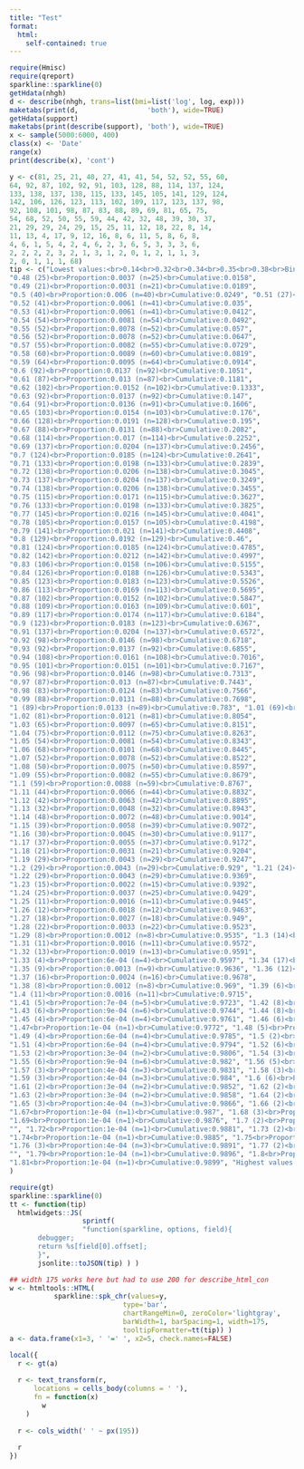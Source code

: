 ```yaml
---
title: "Test"
format:
  html:
    self-contained: true
---
```


```r
require(Hmisc)
require(qreport)
sparkline::sparkline(0)
getHdata(nhgh)
d <- describe(nhgh, trans=list(bmi=list('log', log, exp)))
maketabs(print(d,                 'both'), wide=TRUE)
getHdata(support)
maketabs(print(describe(support), 'both'), wide=TRUE)
x <- sample(5000:6000, 400)
class(x) <- 'Date'
range(x)
print(describe(x), 'cont')
```

```r
y <- c(81, 25, 21, 40, 27, 41, 41, 54, 52, 52, 55, 60, 
64, 92, 87, 102, 92, 91, 103, 128, 88, 114, 137, 124, 
133, 138, 137, 138, 115, 133, 145, 105, 141, 129, 124, 
142, 106, 126, 123, 113, 102, 109, 117, 123, 137, 98, 
92, 108, 101, 98, 87, 83, 88, 89, 69, 81, 65, 75, 
54, 68, 52, 50, 55, 59, 44, 42, 32, 48, 39, 30, 37, 
21, 29, 29, 24, 29, 15, 25, 11, 12, 18, 22, 8, 14, 
11, 13, 4, 17, 9, 12, 16, 8, 6, 11, 5, 8, 6, 8, 
4, 6, 1, 5, 4, 2, 4, 6, 2, 3, 6, 5, 3, 3, 3, 6, 
2, 2, 2, 2, 3, 2, 1, 3, 1, 2, 0, 1, 2, 1, 1, 3, 
2, 0, 1, 1, 1, 68)
tip <- c("Lowest values:<br>0.14<br>0.32<br>0.34<br>0.35<br>0.38<br>Bin width:0.01<br><br>[0.14, 0.47] (14 distinct)<br>Proportion:0.0121 (n=81)<br>Cumulative:0.0121", 
"0.48 (25)<br>Proportion:0.0037 (n=25)<br>Cumulative:0.0158", 
"0.49 (21)<br>Proportion:0.0031 (n=21)<br>Cumulative:0.0189", 
"0.5 (40)<br>Proportion:0.006 (n=40)<br>Cumulative:0.0249", "0.51 (27)<br>Proportion:0.004 (n=27)<br>Cumulative:0.0289", 
"0.52 (41)<br>Proportion:0.0061 (n=41)<br>Cumulative:0.035", 
"0.53 (41)<br>Proportion:0.0061 (n=41)<br>Cumulative:0.0412", 
"0.54 (54)<br>Proportion:0.0081 (n=54)<br>Cumulative:0.0492", 
"0.55 (52)<br>Proportion:0.0078 (n=52)<br>Cumulative:0.057", 
"0.56 (52)<br>Proportion:0.0078 (n=52)<br>Cumulative:0.0647", 
"0.57 (55)<br>Proportion:0.0082 (n=55)<br>Cumulative:0.0729", 
"0.58 (60)<br>Proportion:0.0089 (n=60)<br>Cumulative:0.0819", 
"0.59 (64)<br>Proportion:0.0095 (n=64)<br>Cumulative:0.0914", 
"0.6 (92)<br>Proportion:0.0137 (n=92)<br>Cumulative:0.1051", 
"0.61 (87)<br>Proportion:0.013 (n=87)<br>Cumulative:0.1181", 
"0.62 (102)<br>Proportion:0.0152 (n=102)<br>Cumulative:0.1333", 
"0.63 (92)<br>Proportion:0.0137 (n=92)<br>Cumulative:0.147", 
"0.64 (91)<br>Proportion:0.0136 (n=91)<br>Cumulative:0.1606", 
"0.65 (103)<br>Proportion:0.0154 (n=103)<br>Cumulative:0.176", 
"0.66 (128)<br>Proportion:0.0191 (n=128)<br>Cumulative:0.195", 
"0.67 (88)<br>Proportion:0.0131 (n=88)<br>Cumulative:0.2082", 
"0.68 (114)<br>Proportion:0.017 (n=114)<br>Cumulative:0.2252", 
"0.69 (137)<br>Proportion:0.0204 (n=137)<br>Cumulative:0.2456", 
"0.7 (124)<br>Proportion:0.0185 (n=124)<br>Cumulative:0.2641", 
"0.71 (133)<br>Proportion:0.0198 (n=133)<br>Cumulative:0.2839", 
"0.72 (138)<br>Proportion:0.0206 (n=138)<br>Cumulative:0.3045", 
"0.73 (137)<br>Proportion:0.0204 (n=137)<br>Cumulative:0.3249", 
"0.74 (138)<br>Proportion:0.0206 (n=138)<br>Cumulative:0.3455", 
"0.75 (115)<br>Proportion:0.0171 (n=115)<br>Cumulative:0.3627", 
"0.76 (133)<br>Proportion:0.0198 (n=133)<br>Cumulative:0.3825", 
"0.77 (145)<br>Proportion:0.0216 (n=145)<br>Cumulative:0.4041", 
"0.78 (105)<br>Proportion:0.0157 (n=105)<br>Cumulative:0.4198", 
"0.79 (141)<br>Proportion:0.021 (n=141)<br>Cumulative:0.4408", 
"0.8 (129)<br>Proportion:0.0192 (n=129)<br>Cumulative:0.46", 
"0.81 (124)<br>Proportion:0.0185 (n=124)<br>Cumulative:0.4785", 
"0.82 (142)<br>Proportion:0.0212 (n=142)<br>Cumulative:0.4997", 
"0.83 (106)<br>Proportion:0.0158 (n=106)<br>Cumulative:0.5155", 
"0.84 (126)<br>Proportion:0.0188 (n=126)<br>Cumulative:0.5343", 
"0.85 (123)<br>Proportion:0.0183 (n=123)<br>Cumulative:0.5526", 
"0.86 (113)<br>Proportion:0.0169 (n=113)<br>Cumulative:0.5695", 
"0.87 (102)<br>Proportion:0.0152 (n=102)<br>Cumulative:0.5847", 
"0.88 (109)<br>Proportion:0.0163 (n=109)<br>Cumulative:0.601", 
"0.89 (117)<br>Proportion:0.0174 (n=117)<br>Cumulative:0.6184", 
"0.9 (123)<br>Proportion:0.0183 (n=123)<br>Cumulative:0.6367", 
"0.91 (137)<br>Proportion:0.0204 (n=137)<br>Cumulative:0.6572", 
"0.92 (98)<br>Proportion:0.0146 (n=98)<br>Cumulative:0.6718", 
"0.93 (92)<br>Proportion:0.0137 (n=92)<br>Cumulative:0.6855", 
"0.94 (108)<br>Proportion:0.0161 (n=108)<br>Cumulative:0.7016", 
"0.95 (101)<br>Proportion:0.0151 (n=101)<br>Cumulative:0.7167", 
"0.96 (98)<br>Proportion:0.0146 (n=98)<br>Cumulative:0.7313", 
"0.97 (87)<br>Proportion:0.013 (n=87)<br>Cumulative:0.7443", 
"0.98 (83)<br>Proportion:0.0124 (n=83)<br>Cumulative:0.7566", 
"0.99 (88)<br>Proportion:0.0131 (n=88)<br>Cumulative:0.7698", 
"1 (89)<br>Proportion:0.0133 (n=89)<br>Cumulative:0.783", "1.01 (69)<br>Proportion:0.0103 (n=69)<br>Cumulative:0.7933", 
"1.02 (81)<br>Proportion:0.0121 (n=81)<br>Cumulative:0.8054", 
"1.03 (65)<br>Proportion:0.0097 (n=65)<br>Cumulative:0.8151", 
"1.04 (75)<br>Proportion:0.0112 (n=75)<br>Cumulative:0.8263", 
"1.05 (54)<br>Proportion:0.0081 (n=54)<br>Cumulative:0.8343", 
"1.06 (68)<br>Proportion:0.0101 (n=68)<br>Cumulative:0.8445", 
"1.07 (52)<br>Proportion:0.0078 (n=52)<br>Cumulative:0.8522", 
"1.08 (50)<br>Proportion:0.0075 (n=50)<br>Cumulative:0.8597", 
"1.09 (55)<br>Proportion:0.0082 (n=55)<br>Cumulative:0.8679", 
"1.1 (59)<br>Proportion:0.0088 (n=59)<br>Cumulative:0.8767", 
"1.11 (44)<br>Proportion:0.0066 (n=44)<br>Cumulative:0.8832", 
"1.12 (42)<br>Proportion:0.0063 (n=42)<br>Cumulative:0.8895", 
"1.13 (32)<br>Proportion:0.0048 (n=32)<br>Cumulative:0.8943", 
"1.14 (48)<br>Proportion:0.0072 (n=48)<br>Cumulative:0.9014", 
"1.15 (39)<br>Proportion:0.0058 (n=39)<br>Cumulative:0.9072", 
"1.16 (30)<br>Proportion:0.0045 (n=30)<br>Cumulative:0.9117", 
"1.17 (37)<br>Proportion:0.0055 (n=37)<br>Cumulative:0.9172", 
"1.18 (21)<br>Proportion:0.0031 (n=21)<br>Cumulative:0.9204", 
"1.19 (29)<br>Proportion:0.0043 (n=29)<br>Cumulative:0.9247", 
"1.2 (29)<br>Proportion:0.0043 (n=29)<br>Cumulative:0.929", "1.21 (24)<br>Proportion:0.0036 (n=24)<br>Cumulative:0.9326", 
"1.22 (29)<br>Proportion:0.0043 (n=29)<br>Cumulative:0.9369", 
"1.23 (15)<br>Proportion:0.0022 (n=15)<br>Cumulative:0.9392", 
"1.24 (25)<br>Proportion:0.0037 (n=25)<br>Cumulative:0.9429", 
"1.25 (11)<br>Proportion:0.0016 (n=11)<br>Cumulative:0.9445", 
"1.26 (12)<br>Proportion:0.0018 (n=12)<br>Cumulative:0.9463", 
"1.27 (18)<br>Proportion:0.0027 (n=18)<br>Cumulative:0.949", 
"1.28 (22)<br>Proportion:0.0033 (n=22)<br>Cumulative:0.9523", 
"1.29 (8)<br>Proportion:0.0012 (n=8)<br>Cumulative:0.9535", "1.3 (14)<br>Proportion:0.0021 (n=14)<br>Cumulative:0.9556", 
"1.31 (11)<br>Proportion:0.0016 (n=11)<br>Cumulative:0.9572", 
"1.32 (13)<br>Proportion:0.0019 (n=13)<br>Cumulative:0.9591", 
"1.33 (4)<br>Proportion:6e-04 (n=4)<br>Cumulative:0.9597", "1.34 (17)<br>Proportion:0.0025 (n=17)<br>Cumulative:0.9623", 
"1.35 (9)<br>Proportion:0.0013 (n=9)<br>Cumulative:0.9636", "1.36 (12)<br>Proportion:0.0018 (n=12)<br>Cumulative:0.9654", 
"1.37 (16)<br>Proportion:0.0024 (n=16)<br>Cumulative:0.9678", 
"1.38 (8)<br>Proportion:0.0012 (n=8)<br>Cumulative:0.969", "1.39 (6)<br>Proportion:9e-04 (n=6)<br>Cumulative:0.9699", 
"1.4 (11)<br>Proportion:0.0016 (n=11)<br>Cumulative:0.9715", 
"1.41 (5)<br>Proportion:7e-04 (n=5)<br>Cumulative:0.9723", "1.42 (8)<br>Proportion:0.0012 (n=8)<br>Cumulative:0.9735", 
"1.43 (6)<br>Proportion:9e-04 (n=6)<br>Cumulative:0.9744", "1.44 (8)<br>Proportion:0.0012 (n=8)<br>Cumulative:0.9755", 
"1.45 (4)<br>Proportion:6e-04 (n=4)<br>Cumulative:0.9761", "1.46 (6)<br>Proportion:9e-04 (n=6)<br>Cumulative:0.977", 
"1.47<br>Proportion:1e-04 (n=1)<br>Cumulative:0.9772", "1.48 (5)<br>Proportion:7e-04 (n=5)<br>Cumulative:0.9779", 
"1.49 (4)<br>Proportion:6e-04 (n=4)<br>Cumulative:0.9785", "1.5 (2)<br>Proportion:3e-04 (n=2)<br>Cumulative:0.9788", 
"1.51 (4)<br>Proportion:6e-04 (n=4)<br>Cumulative:0.9794", "1.52 (6)<br>Proportion:9e-04 (n=6)<br>Cumulative:0.9803", 
"1.53 (2)<br>Proportion:3e-04 (n=2)<br>Cumulative:0.9806", "1.54 (3)<br>Proportion:4e-04 (n=3)<br>Cumulative:0.9811", 
"1.55 (6)<br>Proportion:9e-04 (n=6)<br>Cumulative:0.982", "1.56 (5)<br>Proportion:7e-04 (n=5)<br>Cumulative:0.9827", 
"1.57 (3)<br>Proportion:4e-04 (n=3)<br>Cumulative:0.9831", "1.58 (3)<br>Proportion:4e-04 (n=3)<br>Cumulative:0.9836", 
"1.59 (3)<br>Proportion:4e-04 (n=3)<br>Cumulative:0.984", "1.6 (6)<br>Proportion:9e-04 (n=6)<br>Cumulative:0.9849", 
"1.61 (2)<br>Proportion:3e-04 (n=2)<br>Cumulative:0.9852", "1.62 (2)<br>Proportion:3e-04 (n=2)<br>Cumulative:0.9855", 
"1.63 (2)<br>Proportion:3e-04 (n=2)<br>Cumulative:0.9858", "1.64 (2)<br>Proportion:3e-04 (n=2)<br>Cumulative:0.9861", 
"1.65 (3)<br>Proportion:4e-04 (n=3)<br>Cumulative:0.9866", "1.66 (2)<br>Proportion:3e-04 (n=2)<br>Cumulative:0.9869", 
"1.67<br>Proportion:1e-04 (n=1)<br>Cumulative:0.987", "1.68 (3)<br>Proportion:4e-04 (n=3)<br>Cumulative:0.9875", 
"1.69<br>Proportion:1e-04 (n=1)<br>Cumulative:0.9876", "1.7 (2)<br>Proportion:3e-04 (n=2)<br>Cumulative:0.9879", 
"", "1.72<br>Proportion:1e-04 (n=1)<br>Cumulative:0.9881", "1.73 (2)<br>Proportion:3e-04 (n=2)<br>Cumulative:0.9884", 
"1.74<br>Proportion:1e-04 (n=1)<br>Cumulative:0.9885", "1.75<br>Proportion:1e-04 (n=1)<br>Cumulative:0.9887", 
"1.76 (3)<br>Proportion:4e-04 (n=3)<br>Cumulative:0.9891", "1.77 (2)<br>Proportion:3e-04 (n=2)<br>Cumulative:0.9894", 
"", "1.79<br>Proportion:1e-04 (n=1)<br>Cumulative:0.9896", "1.8<br>Proportion:1e-04 (n=1)<br>Cumulative:0.9897", 
"1.81<br>Proportion:1e-04 (n=1)<br>Cumulative:0.9899", "Highest values:<br> 8.51<br> 9.13<br> 9.38<br>10.98<br>15.66<br><br>[1.84, 15.66] (59 distinct)<br>Proportion:0.0101 (n=68)<br>Cumulative:1"
)

require(gt)
sparkline::sparkline(0)
tt <- function(tip)
  htmlwidgets::JS(
                  sprintf(
                  "function(sparkline, options, field){
       debugger;
       return %s[field[0].offset];
       }",
       jsonlite::toJSON(tip) ) )

## width 175 works here but had to use 200 for describe_html_con
w <- htmltools::HTML(
	       sparkline::spk_chr(values=y,
                            type='bar',
                            chartRangeMin=0, zeroColor='lightgray',
                            barWidth=1, barSpacing=1, width=175,
                            tooltipFormatter=tt(tip)) )
a <- data.frame(x1=3, ' '=' ', x2=5, check.names=FALSE)
```

::: {.column-page}
```r
local({
  r <- gt(a)
  
  r <- text_transform(r,
      locations = cells_body(columns = ' '),
      fn = function(x)
        w
    )
  
  r <- cols_width(' ' ~ px(195))
  
  r
})
```
:::


